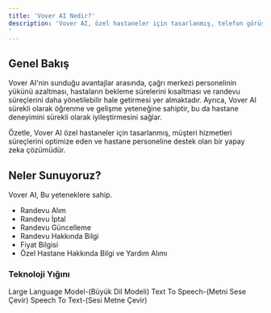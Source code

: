 ```yaml
---
title: 'Vover AI Nedir?'
description: 'Vover AI, özel hastaneler için tasarlanmış, telefon görüşmelerini yanıtlayarak randevu alımı ve müşteri hizmetleri süreçlerini yönetebilen bir yapay zekadır.
'
---
```


## Genel Bakış

Vover AI'nin sunduğu avantajlar arasında, çağrı merkezi personelinin yükünü azaltması, hastaların bekleme sürelerini kısaltması ve randevu süreçlerini daha yönetilebilir hale getirmesi yer almaktadır. Ayrıca, Vover AI sürekli olarak öğrenme ve gelişme yeteneğine sahiptir, bu da hastane deneyimini sürekli olarak iyileştirmesini sağlar.

Özetle, Vover AI özel hastaneler için tasarlanmış, müşteri hizmetleri süreçlerini optimize eden ve hastane personeline destek olan bir yapay zeka çözümüdür.


## Neler Sunuyoruz?

Vover AI, Bu yeteneklere sahip.

- Randevu Alım
- Randevu İptal
- Randevu Güncelleme
- Randevu Hakkında Bilgi
- Fiyat Bilgisi
- Özel Hastane Hakkında Bilgi ve Yardım Alımı

### Teknoloji Yığını

<AccordionGroup>
  <Accordion icon="microchip" title="LLM">
  Large Language Model-(Büyük Dil Modeli)
  </Accordion>
  <Accordion icon="microphone" title="TTS">
   Text To Speech-(Metni Sese Çevir)
  </Accordion>

  <Accordion icon="play" title="STT">
 Speech To Text-(Sesi Metne Çevir)
  </Accordion>
</AccordionGroup>















